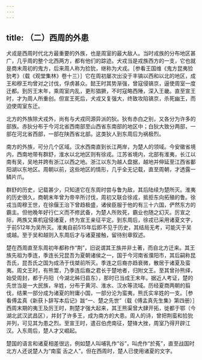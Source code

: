 ```yaml
---
---
---
```

title: （二）西周的外患
---



犬戎是西周时代北方最重要的外族，也是周室的最大敌人。当时戎族的分布地区甚广，几乎周的整个北西两方，都有他们的踪迹。犬戎当是戎族西方的一支，它也就是商末周初的鬼方，后来周人称为猃狁，继称为犬戎。［参看王国维《鬼方昆夷猃狁考》（载《观堂集林》卷十三）］它在周初屡次出没于丰镐以西和以北的地区，成王和穆王均曾对之讨伐，俘虏甚众。懿王时其势渐强，曾寇侵镐京，逼使周室一度迁都。到厉王末年，乘周室内乱，更形猖獗，不时寇略西陲，深入王畿。直至宣王时，才为周人所重创。但宣王死后，犬戎又复强大，终致攻陷镐京，杀死幽王，而迫使周室东迁。

北方的外族除犬戎外，尚有与犬戎同源异派的狄。狄有赤白之别，又各分为许多的部族。赤狄分布于今河北省西南部至山西省东南部的地区中；白狄大致分两部，一部在河北省西部，一部在陕西省北部。这类狄人到东周后为祸极烈。

南方的外族，可分几个区域。汉水西南直到长江两岸，为楚人的领域。今安徽省境内，西南地带有群舒，淮水以北地区则有徐戎。江苏省境内，北部有淮夷，长江以南有吴，吴地并跨有浙江以西之地。浙江以东为越人盘据，越地并伸延至江西省鄱阳湖以东地区。周朝以前，这些地区的情形，几乎全无记载，直至周朝，才透露一鳞片爪。

群舒的历史，记载甚少，只知道它在东周时尝与鲁为敌，其后陆续为楚所灭。淮夷的历史很久，商朝末年曾为帝辛所讨伐，周初又联合徐戎，抵拒东向拓殖的鲁。徐戎当周穆王世，在徐偃王治下曾趋极盛，诸侯臣服于他的有三十六国，俨然东方的霸主。但他晚年好行仁义而不修武备，为楚人所败死，霸业也随之幻灭。厉宣之际，两族又乘机寇侵诸夏，终为宣王亲征平定。到东周后，徐戎已采用诸夏文字，于前512年为吴所灭。淮夷自前515年后即不见于历史，其结局无考，可能灭于吴或越。至于吴和越则入东周后才与诸夏接触，留待别章叙述。

楚在西周直至东周初年都称作“荆”，旧说谓其王族并非土著，而自北方迁来。其王族先祖为季连，季连长兄昆吾为夏朝诸侯之一，国于今河南省濮阳市，其后嗣称昆吾氏，昆吾氏之国为成汤于伐桀前所灭。季连之后裔亦趋衰微，散居于诸夏及蛮夷。周文王时，有熊鬻，乃季连后裔之君长于楚地者，归附文王。至其曾孙熊绎，始受周封，都于丹阳（今湖北秭归县东），那时已当成王末年。据近人考证，楚的先世当是一大民族，芈姓，分布于黄河、淮水、汉水等流域。历经夏商两朝的翦伐，结果一部分成为诸夏的附庸小国，一部分沦为蛮夷，熊氏实芈姓的一支。［参看傅孟真《新获卜辞写本后记》跋“一、楚之先世”（载《傅孟真先生集》第四册）］西周末期的夷王及厉王时，荆楚才强大起来，其王熊渠曾大肆开拓，徙都于鄂（今湖北武汉武昌区），并封了许多王，成为南方的大患。周人的诗，曾把荆蛮和猃狁并列，可见其为患之烈。至宣王时，遣召伯虎南征，楚锋大挫，周室乃得开辟江汉。入东周后，楚人才又崛起。

楚国的语言和诸夏相差很远，例如楚人叫哺乳作“谷”，叫虎作“於菟”，直至战国时北方人还说楚人为“南蛮 舌之人”。但在西周时，楚人已使用诸夏的文字。